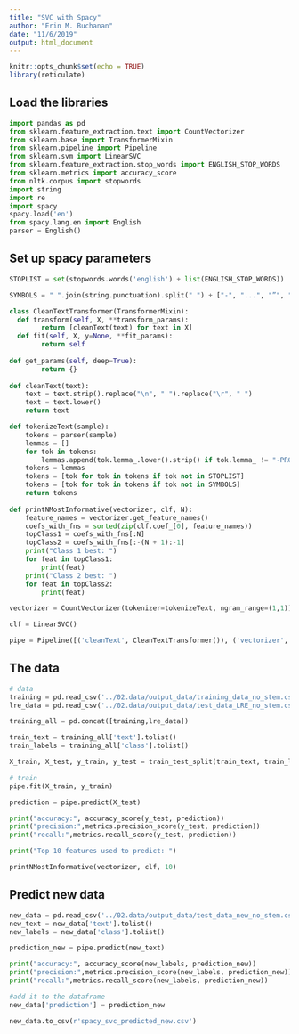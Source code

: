 ```yaml
---
title: "SVC with Spacy"
author: "Erin M. Buchanan"
date: "11/6/2019"
output: html_document
---
```


```r
knitr::opts_chunk$set(echo = TRUE)
library(reticulate)
```

## Load the libraries 

```python
import pandas as pd
from sklearn.feature_extraction.text import CountVectorizer
from sklearn.base import TransformerMixin
from sklearn.pipeline import Pipeline
from sklearn.svm import LinearSVC
from sklearn.feature_extraction.stop_words import ENGLISH_STOP_WORDS
from sklearn.metrics import accuracy_score
from nltk.corpus import stopwords
import string
import re
import spacy
spacy.load('en')
from spacy.lang.en import English
parser = English()
```

## Set up spacy parameters

```python
STOPLIST = set(stopwords.words('english') + list(ENGLISH_STOP_WORDS))

SYMBOLS = " ".join(string.punctuation).split(" ") + ["-", "...", "”", "”"]

class CleanTextTransformer(TransformerMixin):   
  def transform(self, X, **transform_params):
        return [cleanText(text) for text in X]   
  def fit(self, X, y=None, **fit_params):
        return self
  
def get_params(self, deep=True):
        return {}
    
def cleanText(text):
    text = text.strip().replace("\n", " ").replace("\r", " ")
    text = text.lower()
    return text

def tokenizeText(sample):
    tokens = parser(sample)
    lemmas = []
    for tok in tokens:
        lemmas.append(tok.lemma_.lower().strip() if tok.lemma_ != "-PRON-" else tok.lower_)
    tokens = lemmas
    tokens = [tok for tok in tokens if tok not in STOPLIST]
    tokens = [tok for tok in tokens if tok not in SYMBOLS]
    return tokens
    
def printNMostInformative(vectorizer, clf, N):
    feature_names = vectorizer.get_feature_names()
    coefs_with_fns = sorted(zip(clf.coef_[0], feature_names))
    topClass1 = coefs_with_fns[:N]
    topClass2 = coefs_with_fns[:-(N + 1):-1]
    print("Class 1 best: ")
    for feat in topClass1:
        print(feat)
    print("Class 2 best: ")
    for feat in topClass2:
        print(feat)

vectorizer = CountVectorizer(tokenizer=tokenizeText, ngram_range=(1,1))

clf = LinearSVC()

pipe = Pipeline([('cleanText', CleanTextTransformer()), ('vectorizer', vectorizer), ('clf', clf)])
```

## The data

```python
# data
training = pd.read_csv('../02.data/output_data/training_data_no_stem.csv')
lre_data = pd.read_csv('../02.data/output_data/test_data_LRE_no_stem.csv')

training_all = pd.concat([training,lre_data])

train_text = training_all['text'].tolist()
train_labels = training_all['class'].tolist()

X_train, X_test, y_train, y_test = train_test_split(train_text, train_labels, test_size=0.3)

# train
pipe.fit(X_train, y_train)
```

```python
prediction = pipe.predict(X_test)

print("accuracy:", accuracy_score(y_test, prediction))
print("precision:",metrics.precision_score(y_test, prediction))
print("recall:",metrics.recall_score(y_test, prediction))

print("Top 10 features used to predict: ")

printNMostInformative(vectorizer, clf, 10)
```

## Predict new data

```python
new_data = pd.read_csv('../02.data/output_data/test_data_new_no_stem.csv')
new_text = new_data['text'].tolist()
new_labels = new_data['class'].tolist()

prediction_new = pipe.predict(new_text)

print("accuracy:", accuracy_score(new_labels, prediction_new))
print("precision:",metrics.precision_score(new_labels, prediction_new))
print("recall:",metrics.recall_score(new_labels, prediction_new))

#add it to the dataframe
new_data['prediction'] = prediction_new

new_data.to_csv(r'spacy_svc_predicted_new.csv')
```
